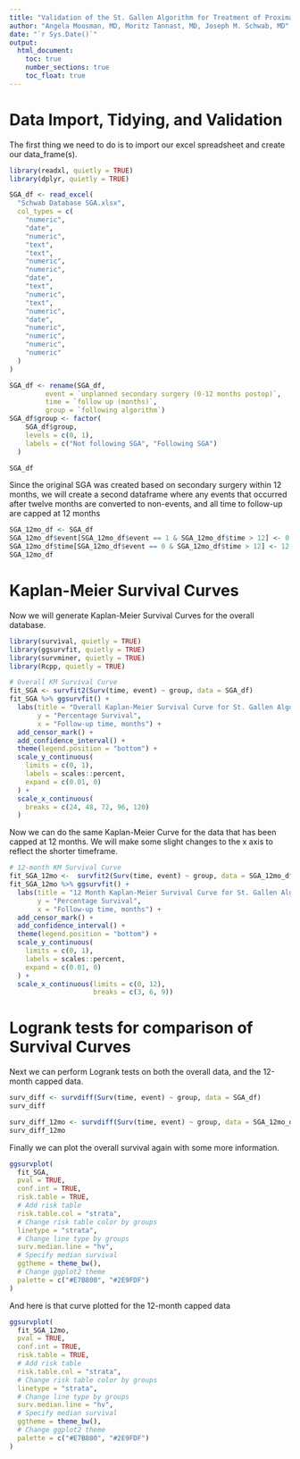 ```yaml
---
title: "Validation of the St. Gallen Algorithm for Treatment of Proximal Humerus Fractures"
author: "Angela Moosman, MD, Moritz Tannast, MD, Joseph M. Schwab, MD"
date: "`r Sys.Date()`"
output: 
  html_document:
    toc: true
    number_sections: true
    toc_float: true
---
```


# Data Import, Tidying, and Validation

The first thing we need to do is to import our excel spreadsheet and create our data_frame(s).

```r
library(readxl, quietly = TRUE)
library(dplyr, quietly = TRUE)

SGA_df <- read_excel(
  "Schwab Database SGA.xlsx",
  col_types = c(
    "numeric",
    "date",
    "numeric",
    "text",
    "text",
    "numeric",
    "numeric",
    "date",
    "text",
    "numeric",
    "text",
    "numeric",
    "date",
    "numeric",
    "numeric", 
    "numeric",
    "numeric"
  )
)

SGA_df <- rename(SGA_df,
         event = `unplanned secondary surgery (0-12 months postop)`,
         time = `follow up (months)`,
         group = `following algorithm`)
SGA_df$group <- factor(
    SGA_df$group,
    levels = c(0, 1),
    labels = c("Not following SGA", "Following SGA")
  )

SGA_df

```

Since the original SGA was created based on secondary surgery within 12 months, we will create a second dataframe where any events that occurred after twelve months are converted to non-events, and all time to follow-up are capped at 12 months
```r
SGA_12mo_df <- SGA_df
SGA_12mo_df$event[SGA_12mo_df$event == 1 & SGA_12mo_df$time > 12] <- 0
SGA_12mo_df$time[SGA_12mo_df$event == 0 & SGA_12mo_df$time > 12] <- 12
SGA_12mo_df
```

# Kaplan-Meier Survival Curves

Now we will generate Kaplan-Meier Survival Curves for the overall database.

```r

library(survival, quietly = TRUE)
library(ggsurvfit, quietly = TRUE)
library(survminer, quietly = TRUE)
library(Rcpp, quietly = TRUE)

# Overall KM Survival Curve
fit_SGA <- survfit2(Surv(time, event) ~ group, data = SGA_df)
fit_SGA %>% ggsurvfit() +
  labs(title = "Overall Kaplan-Meier Survival Curve for St. Gallen Algorithm",
       y = "Percentage Survival",
       x = "Follow-up time, months") +
  add_censor_mark() +
  add_confidence_interval() +
  theme(legend.position = "bottom") +
  scale_y_continuous(
    limits = c(0, 1),
    labels = scales::percent,
    expand = c(0.01, 0)
  ) +
  scale_x_continuous(
    breaks = c(24, 48, 72, 96, 120)
  )
```

Now we can do the same Kaplan-Meier Curve for the data that has been capped at 12 months. We will make some slight changes to the x axis to reflect the shorter timeframe.

```r
# 12-month KM Survival Curve
fit_SGA_12mo <-  survfit2(Surv(time, event) ~ group, data = SGA_12mo_df)
fit_SGA_12mo %>% ggsurvfit() +
  labs(title = "12 Month Kaplan-Meier Survival Curve for St. Gallen Algorithm",
       y = "Percentage Survival",
       x = "Follow-up time, months") +
  add_censor_mark() +
  add_confidence_interval() +
  theme(legend.position = "bottom") +
  scale_y_continuous(
    limits = c(0, 1),
    labels = scales::percent,
    expand = c(0.01, 0)
  ) +
  scale_x_continuous(limits = c(0, 12),
                     breaks = c(3, 6, 9))
```

# Logrank tests for comparison of Survival Curves

Next we can perform Logrank tests on both the overall data, and the 12-month capped data.

```r
surv_diff <- survdiff(Surv(time, event) ~ group, data = SGA_df)
surv_diff

surv_diff_12mo <- survdiff(Surv(time, event) ~ group, data = SGA_12mo_df)
surv_diff_12mo
```

Finally we can plot the overall survival again with some more information.

```r
ggsurvplot(
  fit_SGA,
  pval = TRUE,
  conf.int = TRUE,
  risk.table = TRUE,
  # Add risk table
  risk.table.col = "strata",
  # Change risk table color by groups
  linetype = "strata",
  # Change line type by groups
  surv.median.line = "hv",
  # Specify median survival
  ggtheme = theme_bw(),
  # Change ggplot2 theme
  palette = c("#E7B800", "#2E9FDF")
)
```

And here is that curve plotted for the 12-month capped data

```r
ggsurvplot(
  fit_SGA_12mo,
  pval = TRUE,
  conf.int = TRUE,
  risk.table = TRUE,
  # Add risk table
  risk.table.col = "strata",
  # Change risk table color by groups
  linetype = "strata",
  # Change line type by groups
  surv.median.line = "hv",
  # Specify median survival
  ggtheme = theme_bw(),
  # Change ggplot2 theme
  palette = c("#E7B800", "#2E9FDF")
)
```
